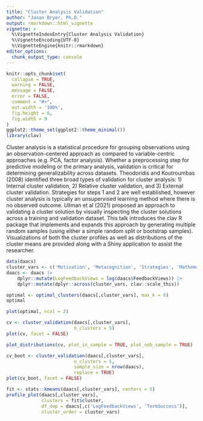 ```yaml
---
title: "Cluster Analysis Validation"
author: "Jason Bryer, Ph.D."
output: rmarkdown::html_vignette
vignette: >
  %\VignetteIndexEntry{Cluster Analysis Validation}
  %\VignetteEncoding{UTF-8}
  %\VignetteEngine{knitr::rmarkdown}
editor_options: 
  chunk_output_type: console
---
```


```r
knitr::opts_chunk$set(
  collapse = TRUE,
  warning = FALSE,
  message = FALSE,
  error = FALSE,
  comment = "#>",
  out.width = '100%',
  fig.height = 6,
  fig.width = 9
)
ggplot2::theme_set(ggplot2::theme_minimal())
library(clav)
```


Cluster analysis is a statistical procedure for grouping observations using an observation-centered approach as compared to variable-centric approaches (e.g. PCA, factor analysis). Whether a preprocessing step for predictive modeling or the primary analysis, validation is critical for determining generalizability across datasets. Theodoridis and Koutroumbas (2008) identified three broad types of validation for cluster analysis: 1) Internal cluster validation, 2) Relative cluster validation, and 3) External cluster validation. Strategies for steps 1 and 2 are well established, however cluster analysis is typically an unsupervised learning method where there is no observed outcome. Ullman et al (2021) proposed an approach to validating a cluster solution by visually inspecting the cluster solutions across a training and validation dataset. This talk introduces the clav R package that implements and expands this approach by generating multiple random samples (using either a simple random split or bootstrap samples). Visualizations of both the cluster profiles as well as distributions of the cluster means are provided along with a Shiny application to assist the researcher.


```r
data(daacs)
cluster_vars <- c('Motivation', 'Metacognition', 'Strategies', 'Mathematics', 'Reading', 'Writing')
daacs <- daacs |>
	dplyr::mutate(LogFeedbackViews = log(daacs$FeedbackViews)) |>
	dplyr::mutate(dplyr::across(cluster_vars, clav::scale_this))
```

```r
optimal <- optimal_clusters(daacs[,cluster_vars], max_k = 6)
optimal
```

```r
plot(optimal, ncol = 2)
```

```r
cv <- cluster_validation(daacs[,cluster_vars],
						 n_clusters = 5)
plot(cv, facet = FALSE)
```

```r
plot_distributions(cv, plot_in_sample = TRUE, plot_oob_sample = TRUE)
```

```r
cv_boot <- cluster_validation(daacs[,cluster_vars],
						 n_clusters = 5,
						 sample_size = nrow(daacs),
						 replace = TRUE)
plot(cv_boot, facet = FALSE)
```


```r
fit <- stats::kmeans(daacs[,cluster_vars], centers = 5)
profile_plot(daacs[,cluster_vars],
			 clusters = fit$cluster,
			 df_dep = daacs[,c('LogFeedbackViews', 'TermSuccess')],
			 cluster_order = cluster_vars)
```

